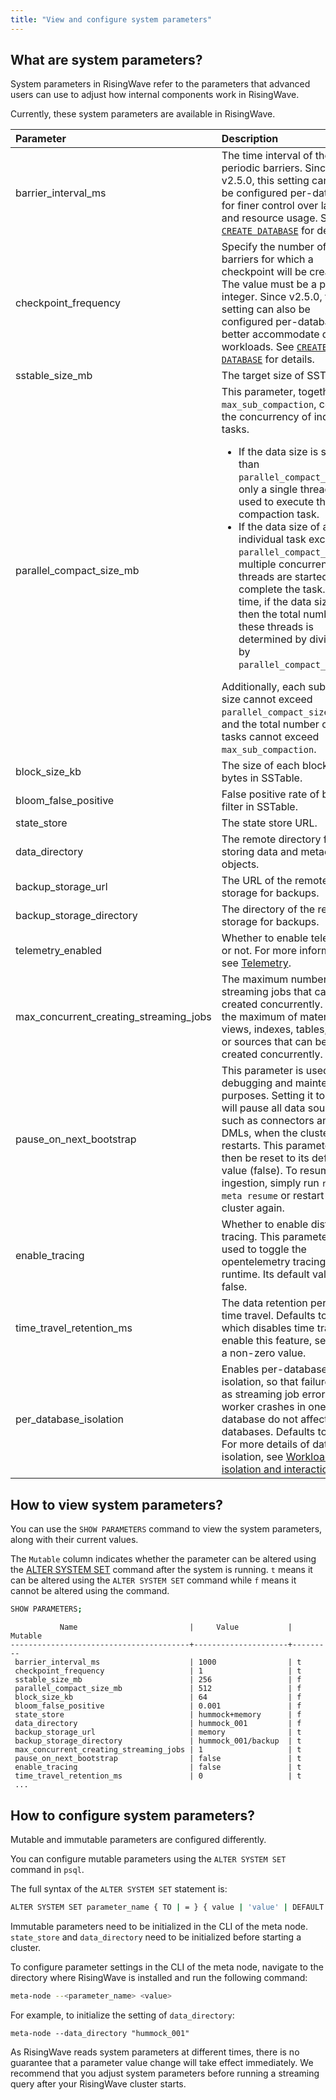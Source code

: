 ```yaml
---
title: "View and configure system parameters"
---
```


## What are system parameters?

System parameters in RisingWave refer to the parameters that advanced users can use to adjust how internal components work in RisingWave.

Currently, these system parameters are available in RisingWave.

| Parameter                                  | Description                                                                                                                                                                                                                                                                                                                                                                                                                                                                                                                                                                                                                                                        |
| :----------------------------------------- | :----------------------------------------------------------------------------------------------------------------------------------------------------------------------------------------------------------------------------------------------------------------------------------------------------------------------------------------------------------------------------------------------------------------------------------------------------------------------------------------------------------------------------------------------------------------------------------------------------------------------------------------------------------------- |
| barrier\_interval\_ms                      | The time interval of the periodic barriers. Since v2.5.0, this setting can also be configured per-database for finer control over latency and resource usage. See [`CREATE DATABASE`](/sql/commands/sql-create-database) for details.                                                                                                                                                                                                                                                                                                                                                                                                                                                                                                                            |
| checkpoint\_frequency                      | Specify the number of barriers for which a checkpoint will be created. The value must be a positive integer. Since v2.5.0, this setting can also be configured per-database to better accommodate diverse workloads. See [`CREATE DATABASE`](/sql/commands/sql-create-database) for details.                                                                                                                                                                                                                                                                                                                                                                                                                                                                                                                                                       |
| sstable\_size\_mb                          | The target size of SSTable.                                                                                                                                                                                                                                                                                                                                                                                                                                                                                                                                                                                                                                        |
| parallel\_compact\_size\_mb                | This parameter, together with `max_sub_compaction`, controls the concurrency of individual tasks. <ul><li>If the data size is smaller than `parallel_compact_size_mb`, only a single thread is used to execute the compaction task.</li><li>If the data size of an individual task exceeds `parallel_compact_size_mb`, multiple concurrent threads are started to complete the task. At this time, if the data size is N, then the total number of these threads is determined by dividing N by `parallel_compact_size_mb`.</li></ul> Additionally, each sub-task's size cannot exceed `parallel_compact_size_mb`, and the total number of sub-tasks cannot exceed `max_sub_compaction`. |
| block\_size\_kb                            | The size of each block in bytes in SSTable.                                                                                                                                                                                                                                                                                                                                                                                                                                                                                                                                                                                                                        |
| bloom\_false\_positive                     | False positive rate of bloom filter in SSTable.                                                                                                                                                                                                                                                                                                                                                                                                                                                                                                                                                                                                                    |
| state\_store                               | The state store URL.                                                                                                                                                                                                                                                                                                                                                                                                                                                                                                                                                                                                                                               |
| data\_directory                            | The remote directory for storing data and metadata objects.                                                                                                                                                                                                                                                                                                                                                                                                                                                                                                                                                                                                        |
| backup\_storage\_url                       | The URL of the remote storage for backups.                                                                                                                                                                                                                                                                                                                                                                                                                                                                                                                                                                                                                         |
| backup\_storage\_directory                 | The directory of the remote storage for backups.                                                                                                                                                                                                                                                                                                                                                                                                                                                                                                                                                                                                                   |
| telemetry\_enabled                         | Whether to enable telemetry or not. For more information, see [Telemetry](/operate/telemetry).                                                                                                                                                                                                                                                                                                                                                                                                                                                                                                                                                               |
| max\_concurrent\_creating\_streaming\_jobs | The maximum number of streaming jobs that can be created concurrently. That is, the maximum of materialized views, indexes, tables, sinks, or sources that can be created concurrently.                                                                                                                                                                                                                                                                                                                                                                                                                                                                            |
| pause\_on\_next\_bootstrap                 | This parameter is used for debugging and maintenance purposes. Setting it to true will pause all data sources, such as connectors and DMLs, when the cluster restarts. This parameter will then be reset to its default value (false). To resume data ingestion, simply run `risectl meta resume` or restart the cluster again.                                                                                                                                                                                                                                                                                                                                      |
| enable\_tracing                            | Whether to enable distributed tracing. This parameter is used to toggle the opentelemetry tracing during runtime. Its default value is false.                                                                                                                                                                                                                                                                                                                                                                                                                                                                                                                      |
| time\_travel\_retention\_ms                | The data retention period for time travel. Defaults to 0, which disables time travel. To enable this feature, set it to a a non-zero value.                                                                                                                                                                                                                                                                                                                                                                                                                                                                                                                        |
| per_database_isolation                | Enables per-database failure isolation, so that failures such as streaming job errors or worker crashes in one database do not affect other databases. Defaults to `true`. For more details of database isolation, see [Workload isolation and interaction](/operate/workload-isolation-interaction).                                                                                                                                                                                                                                                                                                                                                                                                                                                                                                                       |

## How to view system parameters?

You can use the `SHOW PARAMETERS` command to view the system parameters, along with their current values.

The `Mutable` column indicates whether the parameter can be altered using the [ALTER SYSTEM SET](#how-to-adjust-system-parameters) command after the system is running. `t` means it can be altered using the `ALTER SYSTEM SET` command while `f` means it cannot be altered using the command.

```bash
SHOW PARAMETERS;
```

```
           Name                         |     Value           | Mutable
----------------------------------------+---------------------+---------
 barrier_interval_ms                    | 1000                | t
 checkpoint_frequency                   | 1                   | t
 sstable_size_mb                        | 256                 | f
 parallel_compact_size_mb               | 512                 | f
 block_size_kb                          | 64                  | f
 bloom_false_positive                   | 0.001               | f
 state_store                            | hummock+memory      | f
 data_directory                         | hummock_001         | f
 backup_storage_url                     | memory              | t
 backup_storage_directory               | hummock_001/backup  | t
 max_concurrent_creating_streaming_jobs | 1                   | t
 pause_on_next_bootstrap                | false               | t
 enable_tracing                         | false               | t
 time_travel_retention_ms               | 0                   | t
 ...
```

## How to configure system parameters?

Mutable and immutable parameters are configured differently.

You can configure mutable parameters using the `ALTER SYSTEM SET` command in `psql`.

The full syntax of the `ALTER SYSTEM SET` statement is:

```bash
ALTER SYSTEM SET parameter_name { TO | = } { value | 'value' | DEFAULT };
```

Immutable parameters need to be initialized in the CLI of the meta node. `state_store` and `data_directory` need to be initialized before starting a cluster.

To configure parameter settings in the CLI of the meta node, navigate to the directory where RisingWave is installed and run the following command:

```bash
meta-node --<parameter_name> <value>
```

For example, to initialize the setting of `data_directory`:

`meta-node --data_directory "hummock_001"`

<Note>
As RisingWave reads system parameters at different times, there is no guarantee that a parameter value change will take effect immediately. We recommend that you adjust system parameters before running a streaming query after your RisingWave cluster starts.
</Note>
